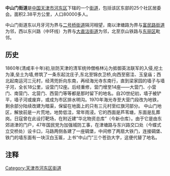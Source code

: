 '''中山门街道'''是[[中华人民共和国|中国]][[天津市|天津市]][[河东区_(天津市)|河东区]]下辖的一个[[街道_(行政区划)|街道]]，包括该区东部的25个社区居委会。面积2.38平方公里，人口80000多人。

中山门街道东以月牙河为界与[[二号桥街道|二号桥街道]]隔河相望，南以津塘路为界与[[富民路街道|富民路街道]]为邻，西以东兴路（中环线）为界与[[大直沽街道|大直沽街道]]为邻，北至京山铁路与[[东丽区|东丽区]]毗邻。
== 历史 ==
1860年(清咸丰十年)初,驻防天津的清军统帅僧格林沁为抵御英法联军的入侵,挖土为濠,垒土为墙,修筑了一条东起沈庄子,东北至锦衣卫桥,向西至窑洼、玉皇庙；西北起南运河三元村，经湾兜折向东南，再经海光寺东南行，直到梁家园的墙子与墙子河，全长18公里，设营门12座。后经重修，营门增至14座——大营门、小营门、南营门、北营门、西营门等等都是那时留下的地名。自20世纪初，墙子被铲平，墙子河或废弃，或成为市区排水明沟。1970年海光寺至大营门段改为地铁，剩余部分陆续改建为暗渠，保留在地面上的只有三元村至红旗河部分。
中山门地区，解放前是一片荒地，地势低洼，常年雨浸。它的西面是芦苇塘，东面是乱葬岗。日寇曾在此设打靶场，在附近建“华北物资总库”（今新仓库）。由于它是由东郊进津的门户，47年国民党为加强城防工事，在津塘路与东兴路交口处（今蝶式立交桥处）设卡口，马路两侧各建了一座碉堡，中间修了两扇大铁门，连接碉堡、铁门的墙东面有一块汉白玉匾，上书“中山门”三个苍劲大字，这便代替了地名。
== 注释 ==

{{Reflist|2}}

{{天津市河东区行政区划}}
{{天津行政区划小作品}}

[[Category:天津市河东区街道|Category:天津市河东区街道]]